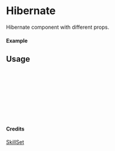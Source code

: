 
<Meta of={Hibernate} title="SkillSet/Hibernate" />

# Hibernate

Hibernate component with different props.

#### Example

<Canvas of={Hibernate.Primary} />

## Usage

```ts
import { Hibernate } from "yadl-ui";

const Example = () => {
  return (
      <Hibernate />
  );
};

export default Example;
```

#### Credits
[SkillSet](https://skillicons.dev)
